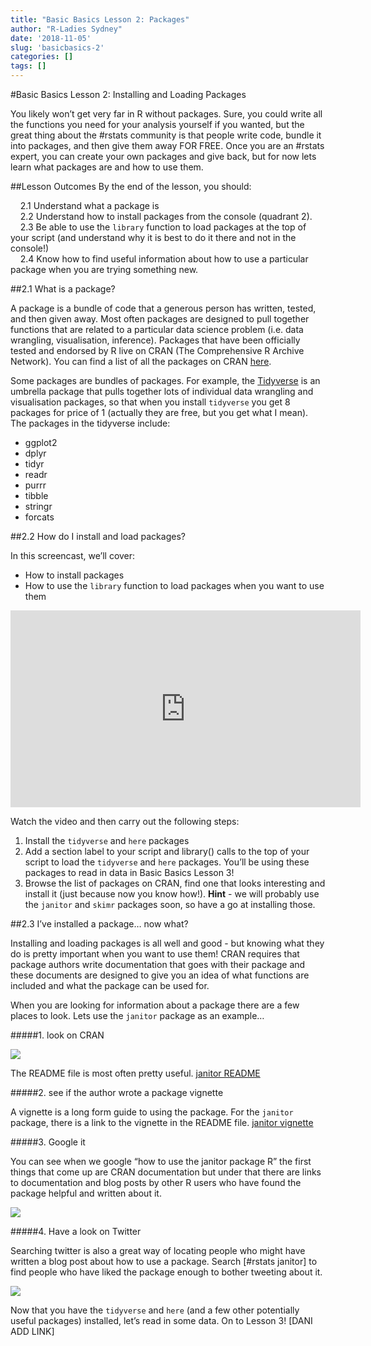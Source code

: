 ```yaml
---
title: "Basic Basics Lesson 2: Packages"
author: "R-Ladies Sydney"
date: '2018-11-05'
slug: 'basicbasics-2'
categories: []
tags: []
---
```


#Basic Basics Lesson 2: Installing and Loading Packages

You likely won't get very far in R without packages. Sure, you could write all the functions you need for your analysis yourself if you wanted, but the great thing about the #rstats community is that people write code, bundle it into packages, and then give them away FOR FREE. Once you are an #rstats expert, you can create your own packages and give back, but for now lets learn what packages are and how to use them. 

##Lesson Outcomes
By the end of the lesson, you should:

|     2.1 Understand what a package is
|     2.2 Understand how to install packages from the console (quadrant 2).
|     2.3 Be able to use the `library` function to load packages at the top of your script (and understand why it is best to do it there and not in the console!)
|     2.4 Know how to find useful information about how to use a particular package when you are trying something new. 

##2.1 What is a package?

A package is a bundle of code that a generous person has written, tested, and then given away. Most often packages are designed to pull together functions that are related to a particular data science problem (i.e. data wrangling, visualisation, inference).  Packages that have been officially tested and endorsed by R live on CRAN (The Comprehensive R Archive Network). You can find a list of all the packages on CRAN [here](https://cran.r-project.org/). 

Some packages are bundles of packages. For example, the [Tidyverse](https://www.tidyverse.org/packages/) is an umbrella package that pulls together lots of individual data wrangling and visualisation packages, so that when you install `tidyverse` you get 8 packages for price of 1 (actually they are free, but you get what I mean). The packages in the tidyverse include: 

  * ggplot2
  * dplyr
  * tidyr
  * readr
  * purrr
  * tibble
  * stringr
  * forcats

##2.2 How do I install and load packages?

In this screencast, we'll cover:

  * How to install packages
  * How to use the `library` function to load packages when you want to use them 

<iframe width="560" height="315" src="https://www.youtube.com/embed/v6VygIgvoZU" frameborder="0" allow="accelerometer; autoplay; encrypted-media; gyroscope; picture-in-picture" allowfullscreen></iframe>

Watch the video and then carry out the following steps:

1. Install the `tidyverse` and `here` packages
2. Add a section label to your script and library() calls to the top of your script to load the `tidyverse` and `here` packages. You'll be using these packages to read in data in Basic Basics Lesson 3!  
3. Browse the list of packages on CRAN, find one that looks interesting and install it (just because now you know how!). **Hint** - we will probably use the `janitor` and `skimr` packages soon, so have a go at installing those. 

##2.3 I've installed a package... now what? 

Installing and loading packages is all well and good - but knowing what they do is pretty important when you want to use them! CRAN requires that package authors write documentation that goes with their package and these documents are designed to give you an idea of what functions are included and what the package can be used for. 

When you are looking for information about a package there are a few places to look. Lets use the `janitor` package as an example...

#####1. look on CRAN 

![](/post/2018-11-05-basicbasics-2_files/CRAN_janitor.png)

The README file is most often pretty useful. [janitor README](https://cran.r-project.org/web/packages/janitor/readme/README.html)

#####2. see if the author wrote a package vignette

A vignette is a long form guide to using the package. For the `janitor` package, there is a link to the vignette in the README file. [janitor vignette](http://sfirke.github.io/janitor/articles/janitor.html)

#####3. Google it 

You can see when we google "how to use the janitor package R" the first things that come up are CRAN documentation but under that there are links to documentation and blog posts by other R users who have found the package helpful and written about it. 

![](/post/2018-11-05-basicbasics-2_files/google_janitor.png)


#####4. Have a look on Twitter

Searching twitter is also a great way of locating people who might have written a blog post about how to use a package. Search [#rstats janitor] to find people who have liked the package enough to bother tweeting about it. 

![](/post/2018-11-05-basicbasics-2_files/twitter_janitor.png)


Now that you have the `tidyverse` and `here` (and a few other potentially useful packages) installed, let's read in some data. On to Lesson 3! [DANI ADD LINK]




